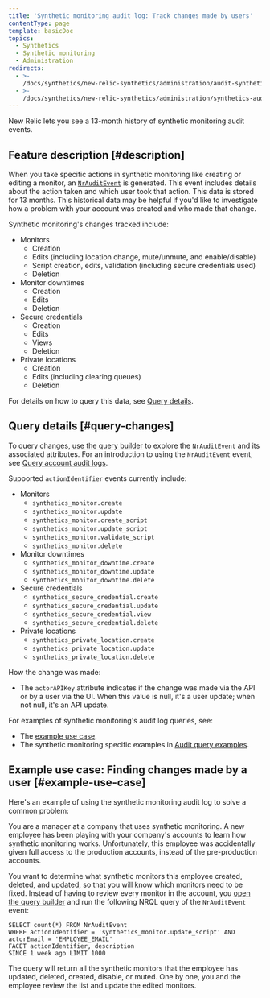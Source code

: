 ```yaml
---
title: 'Synthetic monitoring audit log: Track changes made by users'
contentType: page
template: basicDoc
topics:
  - Synthetics
  - Synthetic monitoring
  - Administration
redirects:
  - >-
    /docs/synthetics/new-relic-synthetics/administration/audit-synthetics-account-changes/
  - >-
    /docs/synthetics/new-relic-synthetics/administration/synthetics-audit-log-track-changes-made-users/
---
```


New Relic lets you see a 13-month history of synthetic monitoring audit events.

## Feature description [#description]

When you take specific actions in synthetic monitoring like creating or editing a monitor, an [`NrAuditEvent`](/attribute-dictionary?attribute_name=&events_tids%5B%5D=8287) is generated. This event includes details about the action taken and which user took that action. This data is stored for 13 months. This historical data may be helpful if you'd like to investigate how a problem with your account was created and who made that change.

Synthetic monitoring's changes tracked include:

* Monitors
  * Creation
  * Edits (including location change, mute/unmute, and enable/disable)
  * Script creation, edits, validation (including secure credentials used)
  * Deletion
* Monitor downtimes
  * Creation
  * Edits
  * Deletion
* Secure credentials
  * Creation
  * Edits
  * Views
  * Deletion
* Private locations
  * Creation
  * Edits (including clearing queues)
  * Deletion

For details on how to query this data, see [Query details](#query-changes).

## Query details [#query-changes]

To query changes, [use the query builder](/docs/query-your-data/explore-query-data/query-builder/introduction-query-builder) to explore the `NrAuditEvent` and its associated attributes. For an introduction to using the `NrAuditEvent` event, see [Query account audit logs](/docs/insights/use-insights-ui/manage-account-data/query-account-audit-logs-nrauditevent).

Supported `actionIdentifier` events currently include:

* Monitors
  * `synthetics_monitor.create`
  * `synthetics_monitor.update`
  * `synthetics_monitor.create_script`
  * `synthetics_monitor.update_script`
  * `synthetics_monitor.validate_script`
  * `synthetics_monitor.delete`
* Monitor downtimes
  * `synthetics_monitor_downtime.create`
  * `synthetics_monitor_downtime.update`
  * `synthetics_monitor_downtime.delete`
* Secure credentials
  * `synthetics_secure_credential.create`
  * `synthetics_secure_credential.update`
  * `synthetics_secure_credential.view`
  * `synthetics_secure_credential.delete`
* Private locations
  * `synthetics_private_location.create​`
  * `synthetics_private_location.update​`
  * `synthetics_private_location.delete`

How the change was made:

* The `actorAPIKey` attribute indicates if the change was made via the API or by a user via the UI. When this value is null, it's a user update; when not null, it's an API update.

For examples of synthetic monitoring's audit log queries, see:

* The [example use case](#example-use-case).
* The synthetic monitoring specific examples in [Audit query examples](/docs/insights/insights-data-sources/default-data/nrauditevent-default-attributes-examples).

## Example use case: Finding changes made by a user [#example-use-case]

Here's an example of using the synthetic monitoring audit log to solve a common problem:

You are a manager at a company that uses synthetic monitoring. A new employee has been playing with your company's accounts to learn how synthetic monitoring works. Unfortunately, this employee was accidentally given full access to the production accounts, instead of the pre-production accounts.

You want to determine what synthetic monitors this employee created, deleted, and updated, so that you will know which monitors need to be fixed. Instead of having to review every monitor in the account, you [open the query builder](/docs/query-your-data/explore-query-data/query-builder/introduction-query-builder) and run the following NRQL query of the `NrAuditEvent` event:

```
SELECT count(*) FROM NrAuditEvent 
WHERE actionIdentifier = 'synthetics_monitor.update_script' AND
actorEmail = 'EMPLOYEE_EMAIL'
FACET actionIdentifier, description 
SINCE 1 week ago LIMIT 1000
```

The query will return all the synthetic monitors that the employee has updated, deleted, created, disable, or muted. One by one, you and the employee review the list and update the edited monitors.
